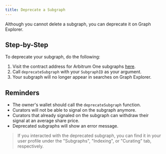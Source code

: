 ```yaml
---
title: Deprecate a Subgraph
---
```


Although you cannot delete a subgraph, you can deprecate it on Graph Explorer.

## Step-by-Step

To deprecate your subgraph, do the following:

1. Visit the contract address for Arbitrum One subgraphs [here](https://arbiscan.io/address/0xec9A7fb6CbC2E41926127929c2dcE6e9c5D33Bec#writeProxyContract).
2. Call `deprecateSubgraph` with your `SubgraphID` as your argument.
3. Your subgraph will no longer appear in searches on Graph Explorer.

## Reminders

- The owner's wallet should call the `deprecateSubgraph` function.
- Curators will not be able to signal on the subgraph anymore.
- Curators that already signaled on the subgraph can withdraw their signal at an average share price.
- Deprecated subgraphs will show an error message.

> If you interacted with the deprecated subgraph, you can find it in your user profile under the "Subgraphs", "Indexing", or "Curating" tab, respectively.

